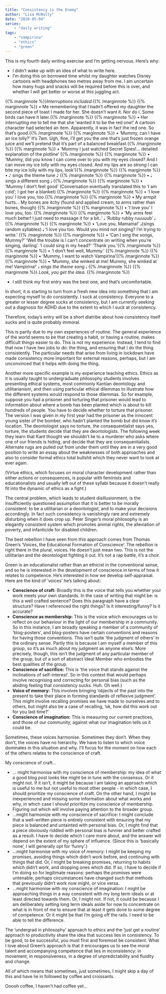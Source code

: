 ```yaml
---
title: "Consistency is the Enemy"
author: "Lisa McNulty"
date: "2020-05-04"
series:
    - "daily writing"
tags: 
    - "vampirina"
    - "ethics"
    - "green"
---
```



This is my fourth daily writing exercise and I’m getting nervous. Here’s why:

* I didn’t wake up with an idea of what to write here.
* I’m doing this on borrowed time whilst my daughter watches Disney cartoons with headphones two metres away from me. I am uncertain how many hugs and snacks will be required before this is over, and whether I will get better or worse at this juggling act. 	

{{% marginnote %}}*Interruptions included:*{{% /marginnote %}}
{{% marginnote %}}	&#8226; Me remembering that I hadn’t offered my daughter the second piece of toast I made for her. She doesn’t want it. Nor do I. Some birds can have it later.{{% /marginnote %}}
{{% marginnote %}} 	&#8226; Her interrupting me to tell me that she ‘wanted it to be the red one!’ A cartoon character had selected an item. Apparently, it was in fact the red one. So that’s good.{{% /marginnote %}}
{{% marginnote %}} 	&#8226; ‘Mummy, can I have an ice lolly?’ It’s 7am. Ugh, fine, I’ll get you the one that’s just frozen orange juice and we’ll pretend that it’s part of a balanced breakfast.{{% /marginnote %}}
{{% marginnote %}} 	&#8226; ‘Mummy I just watched Secret Spies!... detailed explanation of the plotline’ {{% /marginnote %}}
{{% marginnote %}} 	&#8226; ‘Mummy, did you know I can come over to you with my eyes closed? And I can move my ice lolly with my eyes closed. And my lips are so strong I can bite my ice lolly with my lips, look’{{% /marginnote %}}
{{% marginnote %}} 		&#8226; &#119136; sings the theme tune 	&#119136; {{% /marginnote %}}
{{% marginnote %}}  	&#8226; &#119135; sings a different song &#119135; {{% /marginnote %}}
{{% marginnote %}} 	&#8226; ‘Mummy I don’t feel good’ (Conversation eventually translated this to ‘I am cold’; I got her a blanket) {{% /marginnote %}}
{{% marginnote %}}	&#8226; ‘I love you’ I love you, too.{{% /marginnote %}}
{{% marginnote %}}	&#8226; My armpit hurts... My bones are itchy (found and applied cream, to arms rather than bones, though) {{% /marginnote %}}
{{% marginnote %}} 	&#8226; ‘I love you’ I love you, too. {{% /marginnote %}}
{{% marginnote %}} 	&#8226; ‘My arms feel much better! I just need to massage it for a bit..’ &#119135; ‘Rubby rubby ruuuuub’ &#119135; {{% /marginnote %}}
{{% marginnote %}} 	&#8226; ‘Love you, Mamama!’ &#119135;(sings random syllables) &#119135; ‘I love you too. Would you mind not singing? I’m trying to write.’ {{% /marginnote %}}
{{% marginnote %}} 	&#8226; ‘Can I sing the songs, Mummy?’ ‘Well the trouble is I can’t concentrate on writing when you’re singing, darling’. ‘I could sing in my head?’ ‘Thank you.’{{% /marginnote %}} 
{{% marginnote %}} 	&#8226; ‘I don’t feel well, Mummy.’ {{% /marginnote %}}
{{% marginnote %}} 	&#8226; ‘Mummy, I want to watch Vampirina’{{% /marginnote %}}
{{% marginnote %}} 	&#8226; 'Mummy, she winked at me! Mummy, she winked at me! Vampirina!' &#119135; *sings the theme song* &#119135; {{% /marginnote %}}
{{% marginnote %}} 	*Look, you get the idea.*  {{% /marginnote %}}

* I still think my first entry was the best one, and that’s uncomfortable.

In short, it is starting to turn from a fresh new idea into something that I am expecting myself to do consistently. I suck at consistency. Everyone to a greater or lesser degree sucks at consistency, but I am currently seeking out a diagnosis for ADHD due to the extent to which I suck at consistency.

Therefore, today’s entry will be a short diatribe about how consistency itself sucks and is quite probably immoral.

This is partly due to my own experiences of routine. The general experience of the world seems to be that creating a habit, or having a routine, makes difficult things easier to do. This is not my experience. Instead, I tend to find that now I have *two* jobs to do: the thing, and ensuring that I do the thing consistently. The particular needs that arise from living in lockdown have made consistency more important for external reasons, perhaps, but I am unconvinced that it helps with doing the thing. 

Another more specific example is my experience teaching ethics. Ethics as it is usually taught to undergraduate philosophy students involves presenting ethical systems, most commonly Kantian deontology and utilitarianism, and then using particular ethical dilemmas to illustrate how the different systems would respond to those dilemmas. So for example, suppose you had a prisoner and torturing that prisoner would lead to information about where a bomb has been planted which is about to kill hundreds of people.  You have to decide whether to torture that prisoner. The version I was given in my first year had the prisoner as the innocent young sister of the bomber, who hadn’t planted the bomb but did know it’s location. The deontologist says no torture, the consequentialist says yes, torture, the students decide that they are deontologists. The following week they learn that Kant thought we shouldn’t lie to a murderer who asks where one of our friends is hiding, and decide that they are consequentialists. Alternate rugs are pulled out from under them until they are in a very good position to write an essay about the weaknesses of both approaches and also to consider formal ethics total bullshit which they never want to look at ever again. 

(Virtue ethics, which focuses on moral character development rather than either actions or consequences, is popular with feminists and educationalists and usually left out of these syllabi because it doesn’t really fit into the dynamic of ethics as a fight.) 

The central problem, which leads to student disillusionment, is the insufficiently questioned assumption that it is better to be morally consistent: to be a utilitarian or a deontologist, and to make your decisions accordingly. In fact such consistency is vanishingly rare and extremely disturbing when it does crop up. Peter Singer’s moral philosophy is an elegantly consistent system which promotes animal rights, the alleviation of poverty, and infanticide for disabled children. 

The best rebellion I have seen from this approach comes from Thomas Green’s ‘Voices, the Educational Formation of Conscience’. The rebellion is right there in the plural, voices. He doesn’t just mean two. This is not the utilitarian and the deontologist fighting it out. It’s not a rap battle, it’s a choir. 

Green is an educationalist rather than an ethicist in the conventional sense, and so he is interested in the development of conscience in terms of how it relates to competence. He’s interested in how we develop self-appraisal. Here are the kind of ‘voices’ he’s talking about: 

* **Conscience of craft:** Broadly this is the voice that tells you whether your work meets your own standards. In the case of writing that might be: is this a well crafted sentence? Does this paragraph have a clear structure? Have I referenced the right things? Is it interesting/funny? Is it accurate?
* **Conscience as membership:** This is the voice which encourages us to reflect on our behaviour in the light of our membership in a community. So in this instance, I am broadly speaking a member of a community of ‘blog-posters’, and blog-posters have certain conventions and reasons for having those conventions. This isn’t quite ‘the judgment of others’ in the ordinary sense. Partly this is because I am myself a member of this group, so it’s as much about my judgment as anyone else’s. More precisely, though, this isn’t the judgment of any particular member of the group, but of a sort of abstract Ideal Member who embodies the best qualities of the group. 
* **Conscience of sacrifice:** This is ‘the voice that stands against the inclinations of self-interest’. So in this context that would perhaps involve recognising and correcting for personal bias (such as the abiding feeling that consistency sucks. Huh. Oh well.) 
* **Voice of memory:** This involves bringing ‘objects of the past into the present to take their place in forming standards of reflexive judgment’. This might involve recalling promises we have made to ourselves and to others, but might also be a case of recalling, ‘ok, how did this work out for you last time?’ 
* **Conscience of imagination:** This is measuring our current practices, and those of our community, against what our imagination tells us it could be. 

Sometimes, these voices harmonise. Sometimes they don’t. When they don’t, the voices have no hierarchy. We have to listen to which voice dominates in this situation and why. I’ll focus for the moment on how each of the others relates to the conscience of craft. 

My conscience of craft...

* ... might harmonise with my conscience of membership: my idea of what a good blog post looks like might be in tune with the consensus. Or it might not. If it isn’t, it might be because I am taking an approach which is useful to me but not useful to most other people - in which case, I should prioritize my conscience of craft. On the other hand, I might be inexperienced and missing some information about what works and why, in which case I should prioritize my conscience of membership. Figuring out which will involve paying attention to the broader group. 
* ...might harmonize with my conscience of sacrifice: I might conclude that a well-written piece is entirely consistent with ensuring that my piece is balanced and untainted with personal bias. Or, I might find that a piece obviously riddled with personal bias is funnier and better crafted as a result. I have to decide which I care more about, and the answer will depend on the extent of my sphere of influence. (Since this is ‘basically none’, I will generally opt for ‘funny’.) 
* ...might harmonise with my voice of memory: I might be keeping my promises, avoiding things which didn’t work before, and continuing with things that did. Or, I might be breaking promises, returning to habits which didn’t work, and dropping ones which did. If so, I have to decide if I’m doing so for legitimate reasons: perhaps the promises were untenable, perhaps circumstances have changed such that methods that previously didn’t work now might, or vice versa.  
* ...might harmonise with my conscience of imagination: I might be approaching things in a way consistent with my long term ideals or at least directed towards them. Or, I might not. If not, it could be because I am deliberately setting long term ideals aside for now to concentrate on what is in front of me to ensure that at least it gets done to some degree of competence. Or it might be that I’m going off the rails. I need to be able to tell the difference. 

The ‘undergrad in philosophy’ approach to ethics and the ‘just get a routine’ approach to productivity share the idea that success lies in consistency. To be good, to be successful, you must first and foremost be consistent. What I love about Green’s approach is that it encourages us to see the moral talent and accompanying competence that lies in inconsistency: in movement, in responsiveness, in a degree of unpredictability and fluidity and change. 

All of which means that sometimes, just sometimes, I might skip a day of this and have lie in followed by coffee and croissants. 

Ooooh coffee, I haven’t had coffee yet...
 




